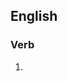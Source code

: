 ==English==

===Verb===
{{head|en|verb form}}

# {{present participle of|democratize|lang=en|nocat=1}}